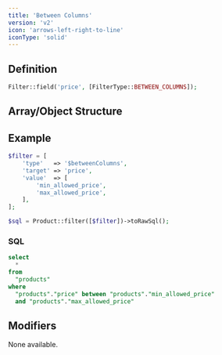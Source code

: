 ```yaml
---
title: 'Between Columns'
version: 'v2'
icon: 'arrows-left-right-to-line'
iconType: 'solid'
---
```


## Definition
```php
Filter::field('price', [FilterType::BETWEEN_COLUMNS]);
```

## Array/Object Structure


<TypeParameterField type="$betweenColumns" />


<TargetParameterField />

<ParamField body="value" type="array,size:2" required>
</ParamField>

<ParamField body="value.*" type="string" required>
</ParamField>

## Example

```php
$filter = [
    'type'   => '$betweenColumns',
    'target' => 'price',
    'value'  => [
        'min_allowed_price',
        'max_allowed_price',
    ],
];
```

```php
$sql = Product::filter([$filter])->toRawSql();
```

### SQL

```sql
select
  *
from
  "products"
where
  "products"."price" between "products"."min_allowed_price"
  and "products"."max_allowed_price"
```

## Modifiers

None available.